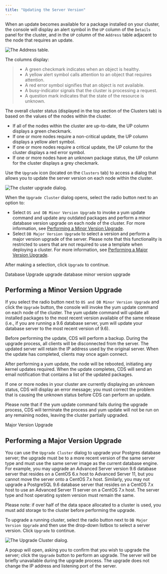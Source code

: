 ```yaml
---
title: "Updating the Server Version"
---
```


<div id="cds_updating_server_version" class="registered_link"></div>


When an update becomes available for a package installed on your cluster, the console will display an alert symbol in the `UP` column of the `Details` panel for the cluster, and in the `UP` column of the `Address` table adjacent to the node that requires an update.

![*The Address table.*](images/cds_up1.png)

The columns display:

>   - A green checkmark indicates when an object is healthy.
>   - A yellow alert symbol calls attention to an object that requires attention.
>   - A red error symbol signifies that an object is not available.
>   - A busy-indicator signals that the cluster is processing a request.
>   - A question mark indicates that the state of the resource is unknown.

The overall cluster status (displayed in the top section of the Clusters tab) is based on the values of the nodes within the cluster.

  - If all of the nodes within the cluster are up-to-date, the UP column displays a green checkmark.
  - If one or more nodes require a non-critical update, the UP column displays a yellow alert symbol.
  - If one or more nodes require a critical update, the UP column for the cluster displays a red error symbol.
  - If one or more nodes have an unknown package status, the UP column for the cluster displays a grey checkmark.

Use the `Upgrade` icon (located on the `Clusters` tab) to access a dialog that allows you to update the server version on each node within the cluster.

![*The cluster upgrade dialog.*](images/cds_upgrade_cluster1.png)

When the `Upgrade Cluster` dialog opens, select the radio button next to an option to:

  - Select `OS and DB Minor Version Upgrade` to invoke a yum update command and update any outdated packages and perform a minor database version upgrade on each node of the cluster. For more information, see [Performing a Minor Version Upgrade](#performing-a-minor-version-upgrade).
  - Select `DB Major Version Upgrade` to select a version and perform a major version upgrade of the server. Please note that this functionality is restricted to users that are not required to use a template when deploying a cluster. For more information, see [Performing a Major Version Upgrade](#performing-a-major-version-upgrade).

After making a selection, click `Upgrade` to continue.

<div class="index">

Database Upgrade upgrade database minor version upgrade

</div>

## Performing a Minor Version Upgrade

If you select the radio button next to `OS and DB Minor Version Upgrade` and click the `Upgrade` button, the console will invoke the yum update command on each node of the cluster. The yum update command will update all installed packages to the most recent version available of the same release (i.e., if you are running a 9.6 database server, yum will update your database server to the most recent version of 9.6).

Before performing the update, CDS will perform a backup. During the upgrade process, all clients will be disconnected from the server. The updated server will retain the IP address used by the original server. When the update has completed, clients may once again connect.

After performing a yum update, the node will be rebooted, initiating any kernel updates required. When the update completes, CDS will send an email notification that contains a list of the updated packages.

If one or more nodes in your cluster are currently displaying an unknown status, CDS will display an error message; you must correct the problem that is causing the unknown status before CDS can perform an update.

Please note that if the yum update command fails during the upgrade process, CDS will terminate the process and yum update will not be run on any remaining nodes, leaving the cluster partially upgraded.

<div id="major_version" class="registered_link"></div>

<div class="index">

Major Version Upgrade

</div>

## Performing a Major Version Upgrade

You can use the `Upgrade Cluster` dialog to upgrade your Postgres database server; the upgrade must be to a more recent version of the same server type and must use the same server image as the current database engine. For example, you may upgrade an Advanced Server version 9.6 database server that resides on a CentOS 6.x host to Advanced Server 11, but you cannot move the server onto a CentOS 7.x host. Similarly, you may not upgrade a PostgreSQL 9.6 database server that resides on a CentOS 7.x host to use an Advanced Server 11 server on a CentOS 7.x host. The server type and host operating system version must remain the same.

Please note: if over half of the data space allocated to a cluster is used, you must add storage to the cluster before performing the upgrade.

To upgrade a running cluster, select the radio button next to `DB Major Version Upgrade` and then use the drop-down listbox to select a server version. Click `Upgrade` to continue.

![*The Upgrade Cluster dialog.*](images/cds_major_upgrade.png)

A popup will open, asking you to confirm that you wish to upgrade the server; click the `Upgrade` button to perform an upgrade. The server will be briefly unavailable during the upgrade process. The upgrade does not change the IP address and listening port of the server.

